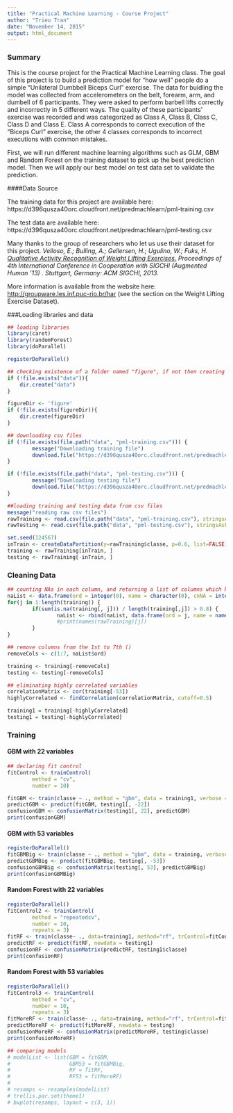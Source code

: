 ```yaml
---
title: "Practical Machine Learning - Course Project"
author: "Trieu Tran"
date: "November 14, 2015"
output: html_document
---
```

### Summary

This is the course project for the Practical Machine Learning class. The goal of this project is to build a prediction model for "how well" people do a simple "Unilateral Dumbbell Biceps Curl" exercise.  The data for buidling the model was collected from accelerometers on the belt, forearm, arm, and dumbell of 6 participants. They were asked to perform barbell lifts correctly and incorrectly in 5 different ways. The quality of these participants' exercise was recorded and was categorized as Class A, Class B, Class C, Class D and Class E.  Class A corresponds to correct execution of the "Biceps Curl" exercise, the other 4 classes corresponds to incorrect executions with common mistakes. 

First, we will run different machine learning algorithms such as GLM, GBM and Random Forest on the training dataset to pick up the best prediction model.  Then we will apply our best model on test data set to validate the prediction.

####Data Source

The training data for this project are available here: 
https://d396qusza40orc.cloudfront.net/predmachlearn/pml-training.csv

The test data are available here: 
https://d396qusza40orc.cloudfront.net/predmachlearn/pml-testing.csv

Many thanks to the group of researchers who let us use their dataset for this project.
<em>Velloso, E.; Bulling, A.; Gellersen, H.; Ugulino, W.; Fuks, H. [Qualitative Activity Recognition of Weight Lifting Exercises.](http://groupware.les.inf.puc-rio.br/work.jsf?p1=11201) Proceedings of 4th International Conference in Cooperation with SIGCHI (Augmented Human '13) . Stuttgart, Germany: ACM SIGCHI, 2013.</em>

More information is available from the website here: [http://groupware.les.inf.puc-rio.br/har](http://groupware.les.inf.puc-rio.br/har) (see the section on the Weight Lifting Exercise Dataset). 

###Loading libraries and data

```r
## loading libraries
library(caret)
library(randomForest)
library(doParallel)

registerDoParallel()

## checking existence of a folder named "figure", if not then creating one to store plot figures
if (!file.exists("data")){
    dir.create("data")
}

figureDir <- 'figure'
if (!file.exists(figureDir)){
    dir.create(figureDir)
} 

## downloading csv files
if (!file.exists(file.path("data", "pml-training.csv"))) {
        message("Downloading training file")
        download.file("https://d396qusza40orc.cloudfront.net/predmachlearn/pml-training.csv", destfile = file.path("data", "pml-training.csv"))
}

if (!file.exists(file.path("data", "pml-testing.csv"))) {
        message("Downloading testing file")
        download.file("https://d396qusza40orc.cloudfront.net/predmachlearn/pml-testing.csv", destfile = file.path("data", "pml-testing.csv"))
}

##loading training and testing data from csv files
message("reading raw csv files")
rawTraining <- read.csv(file.path("data", "pml-training.csv"), stringsAsFactors=FALSE, na.strings = c("NA","#DIV/0!",""))
rawTesting <- read.csv(file.path("data", "pml-testing.csv"), stringsAsFactors=FALSE, na.strings = c("NA","#DIV/0!",""))

set.seed(124567)
inTrain <- createDataPartition(y=rawTraining$classe, p=0.6, list=FALSE)
training <- rawTraining[inTrain, ]
testing <- rawTraining[-inTrain, ]
```

### Cleaning Data
```r
## counting NAs in each column, and returning a list of columns which have  > 80% NAs
naList <- data.frame(ord = integer(0), name = character(0), cnNA = integer(0))
for(j in 1:length(training)) {
        if(sum(is.na(training[, j])) / length(training[,j]) > 0.8) {
                naList <- rbind(naList, data.frame(ord = j, name = names(training)[j], cnNA = sum(is.na(training[, j]))))
                #print(names(rawTraining)[j])
        }
}

## remove columns from the 1st to 7th ()
removeCols <- c(1:7, naList$ord)

training <- training[-removeCols]
testing <- testing[-removeCols]

## eliminating highly correlated variables
correlationMatrix <- cor(training[-53])
highlyCorrelated <- findCorrelation(correlationMatrix, cutoff=0.5)

training1 = training[-highlyCorrelated]
testing1 = testing[-highlyCorrelated]
```

### Training
#### GBM with 22 variables
```r
## declaring fit control
fitControl <- trainControl(
        method = "cv",
        number = 10)

fitGBM <- train(classe ~ ., method = "gbm", data = training1, verbose = FALSE, trControl = fitControl)
predictGBM <- predict(fitGBM, testing1[, -22])
confusionGBM <- confusionMatrix(testing1[, 22], predictGBM)
print(confusionGBM)
```

#### GBM with 53 variables
```r
registerDoParallel()
fitGBMBig <- train(classe ~ ., method = "gbm", data = training, verbose = FALSE, trControl = fitControl)
predictGBMBig <- predict(fitGBMBig, testing[, -53])
confusionGBMBig <- confusionMatrix(testing[, 53], predictGBMBig)
print(confusionGBMBig)
```

#### Random Forest with 22 variables
```r
registerDoParallel()
fitControl2 <- trainControl(
        method = "repeatedcv",
        number = 10,
        repeats = 3)
fitRF <- train(classe~ ., data=training1, method="rf", trControl=fitControl2, verbose = FALSE)
predictRF <- predict(fitRF, newdata = testing1)
confusionRF <- confusionMatrix(predictRF, testing1$classe)
print(confusionRF)
```

#### Random Forest with 53 variables
```r
registerDoParallel()
fitControl3 <- trainControl(
        method = "cv",
        number = 10,
        repeats = 3)
fitMoreRF <- train(classe~ ., data=training, method="rf", trControl=fitControl3, verbose = FALSE)
predictMoreRF <- predict(fitMoreRF, newdata = testing)
confusionMoreRF <- confusionMatrix(predictMoreRF, testing$classe)
print(confusionMoreRF)
```

```r
## comparing models
# modelList <- list(GBM = fitGBM,
#                   GBM53 = fitGBMBig,
#                   RF = fitRF,
#                   RF53 = fitMoreRF)
# 
# resamps <- resamples(modelList)
# trellis.par.set(theme1)
# bwplot(resamps, layout = c(3, 1))
```
